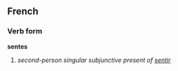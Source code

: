 ==French==
===Verb form===
'''sentes'''

# ''second-person singular subjunctive present of [[sentir]]''